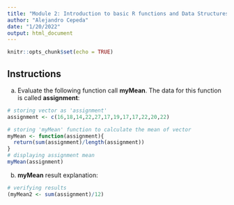 ```yaml
---
title: "Module 2: Introduction to basic R functions and Data Structures"
author: "Alejandro Cepeda"
date: "1/20/2022"
output: html_document
---
```


```r
knitr::opts_chunk$set(echo = TRUE)
```

## Instructions

a. Evaluate the following function call **myMean**. The data for this function is called **assignment**:

```r
# storing vector as 'assignment'
assignment <- c(16,18,14,22,27,17,19,17,17,22,20,22)

# storing 'myMean' function to calculate the mean of vector
myMean <- function(assignment){
  return(sum(assignment)/length(assignment))
}
# displaying assignment mean
myMean(assignment)
```

b. **myMean** result explanation:

```r
# verifying results
(myMean2 <- sum(assignment)/12)
```